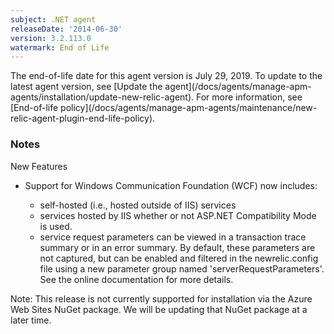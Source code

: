 ```yaml
---
subject: .NET agent
releaseDate: '2014-06-30'
version: 3.2.113.0
watermark: End of Life
---
```


<Callout variant="important">
  The end-of-life date for this agent version is July 29, 2019. To update to the latest agent version, see [Update the agent](/docs/agents/manage-apm-agents/installation/update-new-relic-agent). For more information, see [End-of-life policy](/docs/agents/manage-apm-agents/maintenance/new-relic-agent-plugin-end-life-policy).
</Callout>

### Notes

New Features

* Support for Windows Communication Foundation (WCF) now includes:

  * self-hosted (i.e., hosted outside of IIS) services
  * services hosted by IIS whether or not ASP.NET Compatibility Mode is used.
  * service request parameters can be viewed in a transaction trace summary or in an error summary. By default, these parameters are not captured, but can be enabled and filtered in the newrelic.config file using a new parameter group named 'serverRequestParameters'. See the online documentation for more details.

Note: This release is not currently supported for installation via the Azure Web Sites NuGet package. We will be updating that NuGet package at a later time.
